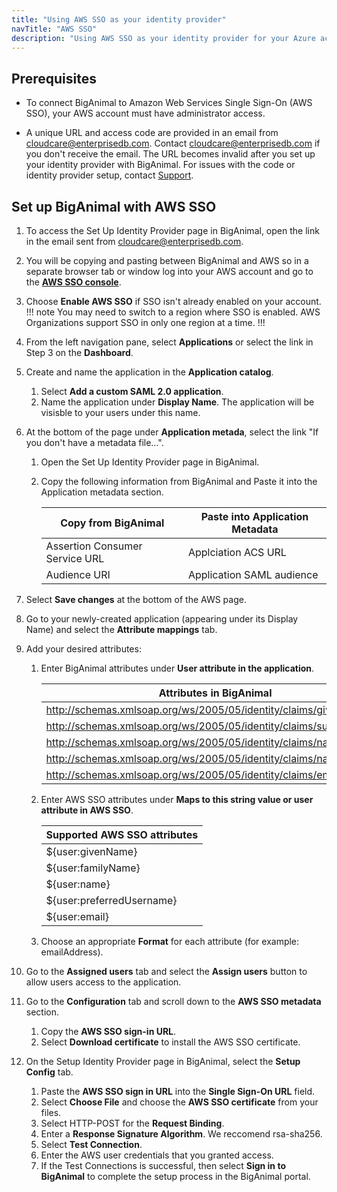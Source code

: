 ```yaml
---
title: "Using AWS SSO as your identity provider"
navTitle: "AWS SSO"
description: "Using AWS SSO as your identity provider for your Azure account"
---
```


## Prerequisites

- To connect BigAnimal to Amazon Web Services Single Sign-On (AWS SSO), your AWS account must have administrator access. 

- A unique URL and access code are provided in an email from cloudcare@enterprisedb.com. Contact [cloudcare@enterprisedb.com](mailto:cloudcare@enterprisedb.com) if you don't receive the email. The URL becomes invalid after you set up your identity provider with BigAnimal. For issues with the code or identity provider setup, contact [Support](/biganimal/release/overview/support).

## Set up BigAnimal with AWS SSO

1. To access the Set Up Identity Provider page in BigAnimal, open the link in the email sent from cloudcare@enterprisedb.com.
1. You will be copying and pasting between BigAnimal and AWS so in a separate browser tab or window log into your AWS account and go to the [**AWS SSO console**](https://console.aws.amazon.com/singlesignon).
1. Choose **Enable AWS SSO** if SSO isn't already enabled on your account. 
   !!! note
   You may need to switch to a region where SSO is enabled. AWS Organizations support SSO in only one region at a time.
   !!!
1. From the left navigation pane, select **Applications** or select the link in Step 3 on the **Dashboard**. 
1. Create and name the application in the **Application catalog**. 
   1. Select **Add a custom SAML 2.0 application**.
   1. Name the application under **Display Name**. The application will be visisble to your users under this name.
1. At the bottom of the page under **Application metada**, select the link "If you don't have a metadata file...".
   1. Open the Set Up Identity Provider page in BigAnimal. 
   2. Copy the following information from BigAnimal and Paste it into the Application metadata section. 

      | Copy from BigAnimal            | Paste into Application Metadata |
      | ------------------------------ | ------------------------------- |
      | Assertion Consumer Service URL | Applciation ACS URL             |
      | Audience URI                   | Application SAML audience       |

1. Select **Save changes** at the bottom of the AWS page. 
1. Go to your newly-created application (appearing under its Display Name) and select the **Attribute mappings** tab. 
1. Add your desired attributes:
   1. Enter BigAnimal attributes under **User attribute in the application**.

      | Attributes in BigAnimal                                              |
      | -------------------------------------------------------------------- |
      | http://schemas.xmlsoap.org/ws/2005/05/identity/claims/givenname      |
      | http://schemas.xmlsoap.org/ws/2005/05/identity/claims/surname        |
      | http://schemas.xmlsoap.org/ws/2005/05/identity/claims/name           |
      | http://schemas.xmlsoap.org/ws/2005/05/identity/claims/nameidentifier |
      | http://schemas.xmlsoap.org/ws/2005/05/identity/claims/emailaddress   |

   2. Enter AWS SSO attributes under **Maps to this string value or user attribute in AWS SSO**.

      | Supported AWS SSO attributes |
      | ---------------------------- |
      | ${user:givenName}            |
      | ${user:familyName}           |
      | ${user:name}                 |
      | ${user:preferredUsername}    |
      | ${user:email}                |

   3. Choose an appropriate **Format** for each attribute (for example: emailAddress).  
1. Go to the **Assigned users** tab and select the **Assign users** button to allow users access to the application. 
1. Go to the **Configuration** tab and scroll down to the **AWS SSO metadata** section. 
   1. Copy the **AWS SSO sign-in URL**.
   2. Select **Download certificate** to install the AWS SSO certificate.
1. On the Setup Identity Provider page in BigAnimal, select the **Setup Config** tab. 
   1. Paste the **AWS SSO sign in URL** into the **Single Sign-On URL** field. 
   1. Select **Choose File** and choose the **AWS SSO certificate** from your files. 
   1. Select HTTP-POST for the **Request Binding**.
   1. Enter a **Response Signature Algorithm**. We reccomend rsa-sha256.
   1. Select **Test Connection**.
   1. Enter the AWS user credentials that you granted access. 
   1. If the Test Connections is successful, then select **Sign in to BigAnimal** to complete the setup process in the BigAnimal portal.

